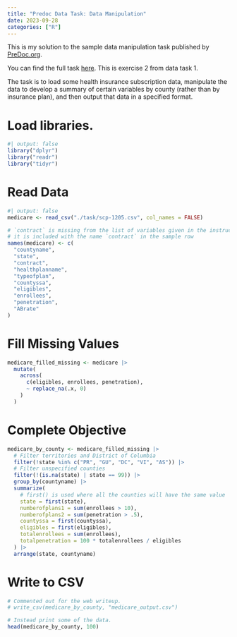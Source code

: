 ```yaml
---
title: "Predoc Data Task: Data Manipulation"
date: 2023-09-28
categories: ["R"]
---
```


This is my solution to the sample data manipulation task published by [PreDoc.org](https://predoc.org). 

You can find the full task [here](https://predoc.org/how-to-prepare). This is exercise 2 from data task 1.

The task is to load some health insurance subscription data, manipulate the data to develop a summary of certain variables by county (rather than by insurance plan), and then output that data in a specified format.

# Load libraries.

```r
#| output: false
library("dplyr")
library("readr")
library("tidyr")
```

# Read Data

```r
#| output: false
medicare <- read_csv("./task/scp-1205.csv", col_names = FALSE)

# `contract` is missing from the list of variables given in the instructions
# it is included with the name `contract` in the sample row
names(medicare) <- c(
  "countyname",
  "state",
  "contract",
  "healthplanname",
  "typeofplan",
  "countyssa",
  "eligibles",
  "enrollees",
  "penetration",
  "ABrate"
)
```

# Fill Missing Values

```r
medicare_filled_missing <- medicare |>
  mutate(
    across(
      c(eligibles, enrollees, penetration),
      ~ replace_na(.x, 0)
    )
  )
```

# Complete Objective

```r
medicare_by_county <- medicare_filled_missing |>
  # Filter territories and District of Columbia
  filter(!state %in% c("PR", "GU", "DC", "VI", "AS")) |>
  # Filter unspecified counties
  filter(!(is.na(state) | state == 99)) |>
  group_by(countyname) |>
  summarize(
    # first() is used where all the counties will have the same value
    state = first(state),
    numberofplans1 = sum(enrollees > 10),
    numberofplans2 = sum(penetration > .5),
    countyssa = first(countyssa),
    eligibles = first(eligibles),
    totalenrollees = sum(enrollees),
    totalpenetration = 100 * totalenrollees / eligibles
  ) |>
  arrange(state, countyname)
```

# Write to CSV

```r
# Commented out for the web writeup.
# write_csv(medicare_by_county, "medicare_output.csv")

# Instead print some of the data.
head(medicare_by_county, 100)
```
